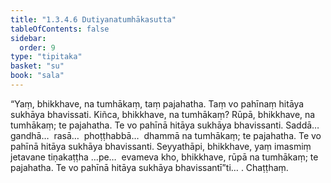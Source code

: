 ```yaml
---
title: "1.3.4.6 Dutiyanatumhākasutta"
tableOfContents: false
sidebar:
  order: 9
type: "tipitaka"
basket: "su"
book: "sala"
---
```



<DynamicBreadcrumb />

<Division number="139" book="sala" bookNo="13" page="344">

<Paragraph number="793" book="sala">
“Yaṃ, bhikkhave, na tumhākaṃ, taṃ pajahatha. Taṃ vo pahīnaṃ hitāya sukhāya bhavissati. Kiñca, bhikkhave, na tumhākaṃ? Rūpā, bhikkhave, na tumhākaṃ; te pajahatha. Te vo pahīnā hitāya sukhāya bhavissanti. Saddā…  gandhā…  rasā…  phoṭṭhabbā…  dhammā na tumhākaṃ; te pajahatha. Te vo pahīnā hitāya sukhāya bhavissanti. Seyyathāpi, bhikkhave, yaṃ imasmiṃ jetavane tiṇakaṭṭha …pe…  evameva kho, bhikkhave, rūpā na tumhākaṃ; te pajahatha. Te vo pahīnā hitāya sukhāya bhavissantī”ti… .

</Paragraph>
</Division>

<Paragraph number="794" type="center" book="sala">
Chaṭṭhaṃ.
</Paragraph>
